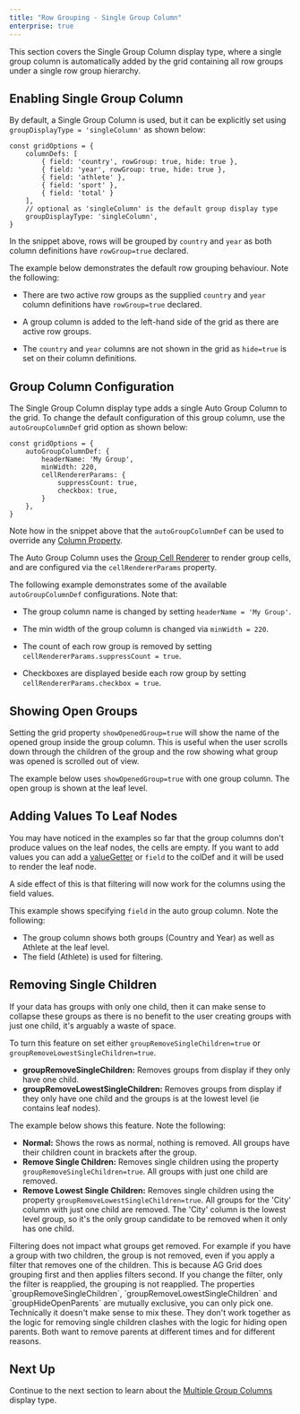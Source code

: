 ```yaml
---
title: "Row Grouping - Single Group Column"
enterprise: true
---
```


This section covers the Single Group Column display type, where a single group column is automatically added by the grid
containing all row groups under a single row group hierarchy.

<image-caption src="grouping-single-group-column/resources/single-group-column.png" alt="Single Group Column" maxWidth="80%" constrained="true" centered="true"></image-caption>

## Enabling Single Group Column

By default, a Single Group Column is used, but it can be explicitly set using `groupDisplayType = 'singleColumn'` as shown below:

```
const gridOptions = {
    columnDefs: [
        { field: 'country', rowGroup: true, hide: true },
        { field: 'year', rowGroup: true, hide: true },
        { field: 'athlete' },
        { field: 'sport' },
        { field: 'total' }
    ],
    // optional as 'singleColumn' is the default group display type
    groupDisplayType: 'singleColumn',
}
```

In the snippet above, rows will be grouped by `country` and `year` as both column definitions have `rowGroup=true` declared.

The example below demonstrates the default row grouping behaviour. Note the following:

- There are two active row groups as the supplied `country` and `year` column definitions have `rowGroup=true` declared.

- A group column is added to the left-hand side of the grid as there are active row groups.

- The `country` and `year` columns are not shown in the grid as `hide=true` is set on their column definitions.

<GridExampleRunner title='Enabling Single Group Column' name='enabling-single-group-column' type='generated' options='{ "enterprise": true, "exampleHeight": 540, "modules": ["clientside", "rowgrouping"] }'></GridExampleRunner>

## Group Column Configuration  

The Single Group Column display type adds a single Auto Group Column to the grid. To change the default configuration
of this group column, use the `autoGroupColumnDef` grid option as shown below:

```
const gridOptions = {
    autoGroupColumnDef: {
        headerName: 'My Group',
        minWidth: 220,
        cellRendererParams: {
            suppressCount: true,
            checkbox: true,
        }
    },
}
```

Note how in the snippet above that the `autoGroupColumnDef` can be used to override any [Column Property](/column-definitions/). 

The Auto Group Column uses the [Group Cell Renderer](/group-cell-renderer/) to render group cells, and are configured via the `cellRendererParams` property.

The following example demonstrates some of the available `autoGroupColumnDef` configurations. Note that:

- The group column name is changed by setting `headerName = 'My Group'`.

- The min width of the group column is changed via `minWidth = 220`.  

- The count of each row group is removed by setting `cellRendererParams.suppressCount = true`.

- Checkboxes are displayed beside each row group by setting `cellRendererParams.checkbox = true`.

<GridExampleRunner title='Single Group Column Configuration' name='single-group-column-configuration' type='generated' options='{ "enterprise": true, "exampleHeight": 515, "modules": ["clientside", "rowgrouping"] }'></GridExampleRunner>

## Showing Open Groups

Setting the grid property `showOpenedGroup=true` will show the name of the opened group inside the group column.
This is useful when the user scrolls down through the children of the group and the row showing what group
was opened is scrolled out of view.

The example below uses `showOpenedGroup=true` with one group column. The open group is shown at the leaf level.

<GridExampleRunner title='Show Opened Groups' name='show-opened-group' type='generated' options='{ "enterprise": true, "exampleHeight": 515, "modules": ["clientside", "rowgrouping"] }'></GridExampleRunner>

## Adding Values To Leaf Nodes

You may have noticed in the examples so far that the group columns don't produce values on the leaf nodes, the cells are empty. If you want to add values you can add a [valueGetter](/value-getters/) or `field` to the colDef and it will be used to render the leaf node.

A side effect of this is that filtering will now work for the columns using the field values.

This example shows specifying `field` in the auto group column. Note the following:

- The group column shows both groups (Country and Year) as well as Athlete at the leaf level.
- The field (Athlete) is used for filtering.

<GridExampleRunner title='Adding Values To Leaf Nodes' name='adding-values-to-leaf-nodes' type='generated' options='{ "enterprise": true, "exampleHeight": 515, "modules": ["clientside", "rowgrouping", "menu", "columnpanel", "setfilter"] }'></GridExampleRunner>

## Removing Single Children

If your data has groups with only one child, then it can make sense to collapse these groups as there is no benefit to the user creating groups with just one child, it's arguably a waste of space.

To turn this feature on set either `groupRemoveSingleChildren=true` or `groupRemoveLowestSingleChildren=true`.

- **groupRemoveSingleChildren:** Removes groups from display if they only have one child.
- **groupRemoveLowestSingleChildren:** Removes groups from display if they only have one child and the groups is at the lowest level (ie contains leaf nodes).

The example below shows this feature. Note the following:

- **Normal:** Shows the rows as normal, nothing is removed. All groups have their children count in brackets after the group.
- **Remove Single Children:** Removes single children using the property `groupRemoveSingleChildren=true`. All groups with just one child are removed.
- **Remove Lowest Single Children:** Removes single children using the property `groupRemoveLowestSingleChildren=true`. All groups for the 'City' column with just one child are removed. The 'City' column is the lowest level group, so it's the only group candidate to be removed when it only has one child.

<GridExampleRunner title='Removing Single Children' name='remove-single-children' type='generated' options='{ "enterprise": true, "exampleHeight": 540, "modules":["clientside", "rowgrouping", "menu", "columnpanel", "setfilter"] }'></GridExampleRunner>

<note>
Filtering does not impact what groups get removed. For example if you have a group with two
children, the group is not removed, even if you apply a filter that removes one of the children.
This is because AG Grid does grouping first and then applies filters second. If you change the filter,
only the filter is reapplied, the grouping is not reapplied.
</note>

<note>
The properties `groupRemoveSingleChildren`, `groupRemoveLowestSingleChildren`
and `groupHideOpenParents` are mutually exclusive, you can only pick one.
Technically it doesn't make sense to mix these. They don't work together as the logic for removing single
children clashes with the logic for hiding open parents. Both want to remove parents at different times
and for different reasons.
</note>

## Next Up

Continue to the next section to learn about the [Multiple Group Columns](../grouping-multiple-group-columns/) display type.